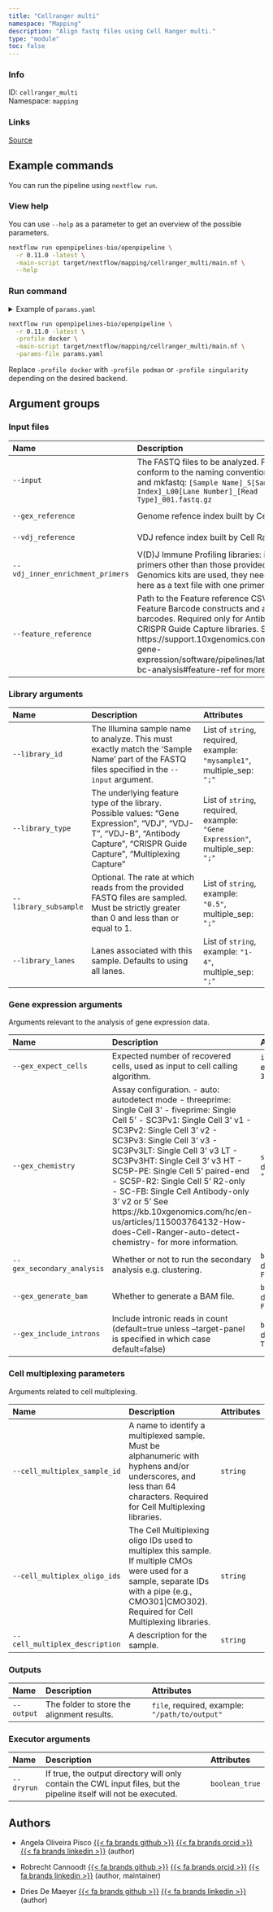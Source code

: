 ```yaml
---
title: "Cellranger multi"
namespace: "Mapping"
description: "Align fastq files using Cell Ranger multi."
type: "module"
toc: false
---
```


::: {.column-margin}

### Info

ID: `cellranger_multi`  
Namespace: `mapping`

### Links
[Source](https://github.com/openpipelines-bio/openpipeline/blob/0.11.0/./src/mapping/cellranger_multi){.btn-action .btn-sm .btn-info .btn role="button"}

:::



## Example commands

You can run the pipeline using `nextflow run`.

### View help

You can use `--help` as a parameter to get an overview of the possible parameters.

```bash
nextflow run openpipelines-bio/openpipeline \
  -r 0.11.0 -latest \
  -main-script target/nextflow/mapping/cellranger_multi/main.nf \
  --help
```

### Run command

<details>
<summary>Example of `params.yaml`</summary>
```yaml
# Outputs
# output: "$id.$key.output.output"

# Input files
input: # please fill in - example: ["mysample_S1_L001_R1_001.fastq.gz", "mysample_S1_L001_R2_001.fastq.gz"]
gex_reference: # please fill in - example: "reference_genome.tar.gz"
# vdj_reference: "reference_vdj.tar.gz"
# vdj_inner_enrichment_primers: "enrichment_primers.txt"
# feature_reference: "feature_reference.csv"

# Library arguments
library_id: # please fill in - example: ["mysample1"]
library_type: # please fill in - example: ["Gene Expression"]
# library_subsample: ["0.5"]
# library_lanes: ["1-4"]

# Gene expression arguments
# gex_expect_cells: 3000
gex_chemistry: "auto"
gex_secondary_analysis: false
gex_generate_bam: false
gex_include_introns: true

# Cell multiplexing parameters
# cell_multiplex_sample_id: "foo"
# cell_multiplex_oligo_ids: "foo"
# cell_multiplex_description: "foo"

# Executor arguments
dryrun: false

# Nextflow input-output arguments
publish_dir: # please fill in - example: "output/"
# param_list: "my_params.yaml"
```
</details>

```bash
nextflow run openpipelines-bio/openpipeline \
  -r 0.11.0 -latest \
  -profile docker \
  -main-script target/nextflow/mapping/cellranger_multi/main.nf \
  -params-file params.yaml
```

:::{.callout-note}
Replace `-profile docker` with `-profile podman` or `-profile singularity` depending on the desired backend.
:::

## Argument groups

### Input files

|Name                             |Description                                                                                                                                                                                                                                                                                                                       |Attributes                                                                                                                       |
|:--------------------------------|:---------------------------------------------------------------------------------------------------------------------------------------------------------------------------------------------------------------------------------------------------------------------------------------------------------------------------------|:--------------------------------------------------------------------------------------------------------------------------------|
|`--input`                        |The FASTQ files to be analyzed. FASTQ files should conform to the naming conventions of bcl2fastq and mkfastq: `[Sample Name]_S[Sample Index]_L00[Lane Number]_[Read Type]_001.fastq.gz`                                                                                                                                          |List of `file`, required, example: `"mysample_S1_L001_R1_001.fastq.gz", "mysample_S1_L001_R2_001.fastq.gz"`, multiple_sep: `";"` |
|`--gex_reference`                |Genome refence index built by Cell Ranger mkref.                                                                                                                                                                                                                                                                                  |`file`, required, example: `"reference_genome.tar.gz"`                                                                           |
|`--vdj_reference`                |VDJ refence index built by Cell Ranger mkref.                                                                                                                                                                                                                                                                                     |`file`, example: `"reference_vdj.tar.gz"`                                                                                        |
|`--vdj_inner_enrichment_primers` |V(D)J Immune Profiling libraries: if inner enrichment primers other than those provided  in the 10x Genomics kits are used, they need to be specified here as a text file with one primer per line.                                                                                                                               |`file`, example: `"enrichment_primers.txt"`                                                                                      |
|`--feature_reference`            |Path to the Feature reference CSV file, declaring Feature Barcode constructs and associated barcodes. Required only for Antibody Capture or CRISPR Guide Capture libraries. See https://support.10xgenomics.com/single-cell-gene-expression/software/pipelines/latest/using/feature-bc-analysis#feature-ref for more information. |`file`, example: `"feature_reference.csv"`                                                                                       |


### Library arguments

|Name                  |Description                                                                                                                                                                 |Attributes                                                                    |
|:---------------------|:---------------------------------------------------------------------------------------------------------------------------------------------------------------------------|:-----------------------------------------------------------------------------|
|`--library_id`        |The Illumina sample name to analyze. This must exactly match the 'Sample Name' part of the FASTQ files specified in the `--input` argument.                                 |List of `string`, required, example: `"mysample1"`, multiple_sep: `";"`       |
|`--library_type`      |The underlying feature type of the library. Possible values: "Gene Expression", "VDJ", "VDJ-T", "VDJ-B", "Antibody Capture", "CRISPR Guide Capture", "Multiplexing Capture" |List of `string`, required, example: `"Gene Expression"`, multiple_sep: `";"` |
|`--library_subsample` |Optional. The rate at which reads from the provided FASTQ files are sampled. Must be strictly greater than 0 and less than or equal to 1.                                   |List of `string`, example: `"0.5"`, multiple_sep: `";"`                       |
|`--library_lanes`     |Lanes associated with this sample. Defaults to using all lanes.                                                                                                             |List of `string`, example: `"1-4"`, multiple_sep: `";"`                       |


### Gene expression arguments

Arguments relevant to the analysis of gene expression data.


|Name                       |Description                                                                                                                                                                                                                                                                                                                                                                                                                                                                                                       |Attributes                  |
|:--------------------------|:-----------------------------------------------------------------------------------------------------------------------------------------------------------------------------------------------------------------------------------------------------------------------------------------------------------------------------------------------------------------------------------------------------------------------------------------------------------------------------------------------------------------|:---------------------------|
|`--gex_expect_cells`       |Expected number of recovered cells, used as input to cell calling algorithm.                                                                                                                                                                                                                                                                                                                                                                                                                                      |`integer`, example: `3000`  |
|`--gex_chemistry`          |Assay configuration. - auto: autodetect mode - threeprime: Single Cell 3' - fiveprime: Single Cell 5' - SC3Pv1: Single Cell 3' v1 - SC3Pv2: Single Cell 3' v2 - SC3Pv3: Single Cell 3' v3 - SC3Pv3LT: Single Cell 3' v3 LT - SC3Pv3HT: Single Cell 3' v3 HT - SC5P-PE: Single Cell 5' paired-end - SC5P-R2: Single Cell 5' R2-only - SC-FB: Single Cell Antibody-only 3' v2 or 5' See https://kb.10xgenomics.com/hc/en-us/articles/115003764132-How-does-Cell-Ranger-auto-detect-chemistry- for more information. |`string`, default: `"auto"` |
|`--gex_secondary_analysis` |Whether or not to run the secondary analysis e.g. clustering.                                                                                                                                                                                                                                                                                                                                                                                                                                                     |`boolean`, default: `FALSE` |
|`--gex_generate_bam`       |Whether to generate a BAM file.                                                                                                                                                                                                                                                                                                                                                                                                                                                                                   |`boolean`, default: `FALSE` |
|`--gex_include_introns`    |Include intronic reads in count (default=true unless --target-panel is specified in which case default=false)                                                                                                                                                                                                                                                                                                                                                                                                     |`boolean`, default: `TRUE`  |


### Cell multiplexing parameters

Arguments related to cell multiplexing.


|Name                           |Description                                                                                                                                                                                            |Attributes |
|:------------------------------|:------------------------------------------------------------------------------------------------------------------------------------------------------------------------------------------------------|:----------|
|`--cell_multiplex_sample_id`   |A name to identify a multiplexed sample. Must be alphanumeric with hyphens and/or underscores, and less than 64 characters. Required for Cell Multiplexing libraries.                                  |`string`   |
|`--cell_multiplex_oligo_ids`   |The Cell Multiplexing oligo IDs used to multiplex this sample. If multiple CMOs were used for a sample, separate IDs with a pipe (e.g., CMO301&#124;CMO302). Required for Cell Multiplexing libraries. |`string`   |
|`--cell_multiplex_description` |A description for the sample.                                                                                                                                                                          |`string`   |


### Outputs

|Name       |Description                                |Attributes                                     |
|:----------|:------------------------------------------|:----------------------------------------------|
|`--output` |The folder to store the alignment results. |`file`, required, example: `"/path/to/output"` |


### Executor arguments

|Name       |Description                                                                                                        |Attributes     |
|:----------|:------------------------------------------------------------------------------------------------------------------|:--------------|
|`--dryrun` |If true, the output directory will only contain the CWL input files, but the pipeline itself will not be executed. |`boolean_true` |

## Authors


  * Angela Oliveira Pisco [{{< fa brands github >}}](https://github.com/aopisco) [{{< fa brands orcid >}}](https://orcid.org/0000-0003-0142-2355) [{{< fa brands linkedin >}}](https://linkedin.com/in/aopisco) (author)

  * Robrecht Cannoodt [{{< fa brands github >}}](https://github.com/rcannood) [{{< fa brands orcid >}}](https://orcid.org/0000-0003-3641-729X) [{{< fa brands linkedin >}}](https://linkedin.com/in/robrechtcannoodt) (author, maintainer)

  * Dries De Maeyer [{{< fa brands github >}}](https://github.com/ddemaeyer) [{{< fa brands linkedin >}}](https://linkedin.com/in/dries-de-maeyer-b46a814) (author)

